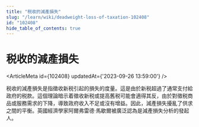 ```yaml
---
title: "税收的減產損失"
slug: "/learn/wiki/deadweight-loss-of-taxation-102408"
id: "102408"
hide_table_of_contents: true
---
```



# 税收的減產損失

<ArticleMeta id={102408} updatedAt={'2023-09-26 13:59:00'} />
<div className='border-solid border-b border-t-0 my-4 border-[var(--ifm-color-gray-300)]' />

税收的減產損失是指徵收新税引起的損失的度量。這是由於新税超過了通常支付給政府的税款。這個理論暗示着徵收新税或提高舊税可能會適得其反，由於對徵税商品或服務需求的下降，導致政府收入不足或沒有增益。因此，減產損失擾亂了供求之間的平衡。英國經濟學家阿爾弗雷德·馬歇爾被廣泛認為是減產損失分析的發起人。
